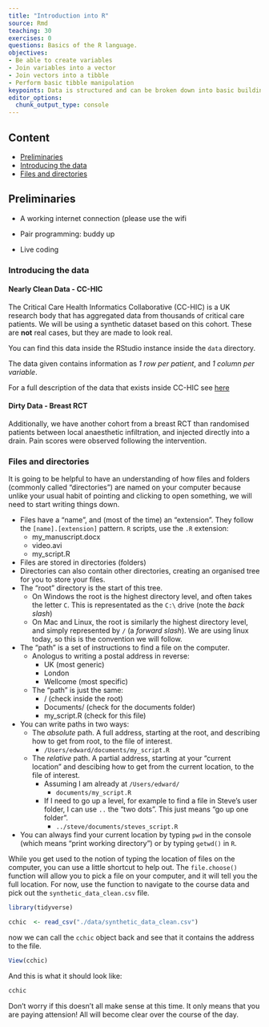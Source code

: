 ```yaml
---
title: "Introduction into R"
source: Rmd
teaching: 30
exercises: 0
questions: Basics of the R language.
objectives:
- Be able to create variables
- Join variables into a vector
- Join vectors into a tibble
- Perform basic tibble manipulation
keypoints: Data is structured and can be broken down into basic building blocks
editor_options:
  chunk_output_type: console
---
```


## Content

- [Preliminaries](#preliminaries)
- [Introducing the data](#introducing-the-data)
- [Files and directories](#files-and-directories)


## Preliminaries

- A working internet connection (please use the wifi

- Pair programming: buddy up
- Live coding

### Introducing the data

#### Nearly Clean Data - CC-HIC

The Critical Care Health Informatics Collaborative (CC-HIC) is a UK research body that has aggregated data from thousands of critical care patients. We will be using a synthetic dataset based on this cohort. These are **not** real cases, but they are made to look real.

You can find this data inside the RStudio instance inside the `data` directory.

The data given contains information as  *1 row per patient*, and *1 column per variable*.

For a full description of the data that exists inside CC-HIC see [here](https://github.com/ropensci/cleanEHR/wiki/Data-set-1.0)

#### Dirty Data - Breast RCT

Additionally, we have another cohort from a breast RCT than randomised patients between local anaesthetic infiltration, and injected directly into a drain. Pain scores were observed following the intervention.


### Files and directories

It is going to be helpful to have an understanding of how files and folders (commonly called "directories") are named on your computer because unlike your usual habit of pointing and clicking to open something, we will need to start writing things down.

- Files have a "name", and (most of the time) an "extension". They follow the `[name].[extension]` pattern. `R` scripts, use the `.R` extension:
  - my_manuscript.docx
  - video.avi
  - my_script.R
- Files are stored in directories (folders)
- Directories can also contain other directories, creating an organised tree for you to store your files.
- The "root" directory is the start of this tree.
  - On Windows the root is the highest directory level, and often takes the letter `C`. This is representated as the `C:\` drive (note the *back slash*)
  - On Mac and Linux, the root is similarly the highest directory level, and simply represented by `/` (a *forward slash*). We are using linux today, so this is the convention we will follow.
- The "path" is a set of instructions to find a file on the computer.
  - Anologus to writing a postal address in reverse:
    - UK (most generic)
    - London
    - Wellcome (most specific)
  - The "path" is just the same:
    - / (check inside the root)
    - Documents/ (check for the documents folder)
    - my_script.R (check for this file)
- You can write paths in two ways:
  - The *absolute* path. A full address, starting at the root, and describing how to get from root, to the file of interest.
    -  `/Users/edward/documents/my_script.R`
  - The *relative* path. A partial address, starting at your "current location" and descibing how to get from the current location, to the file of interest.
    - Assuming I am already at `/Users/edward/`
      - `documents/my_script.R`
    - If I need to go up a level, for example to find a file in Steve's user folder, I can use `..` the "two dots". This just means "go up one folder".
      - `../steve/documents/steves_script.R`
- You can always find your current location by typing `pwd` in the console (which means "print working directory") or by typing `getwd()` in `R`.

While you get used to the notion of typing the location of files on the computer, you can use a little shortcut to help out. The `file.choose()` function will allow you to pick a file on your computer, and it will tell you the full location. For now, use the function to navigate to the course data and pick out the `synthetic_data_clean.csv` file.

```r
library(tidyverse)

cchic  <- read_csv("./data/synthetic_data_clean.csv")
```

now we can call the `cchic` object back and see that it contains the address to the file.

```r
View(cchic)
```

And this is what it should look like:

```r
cchic
```

Don't worry if this doesn't all make sense at this time. It only means that you are paying attension! All will become clear over the course of the day.
